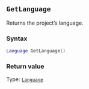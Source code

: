 ::: {.minipage data-latex="{\textwidth}"}
## `GetLanguage`

Returns the project's language.

### Syntax {-}

``` .lua
Language GetLanguage()
```

### Return value {-}

Type: [`Language`](#language)
:::
